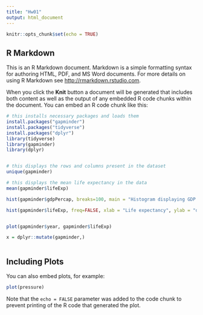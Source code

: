 ```yaml
---
title: "Hw01"
output: html_document
---
```


```r
knitr::opts_chunk$set(echo = TRUE)
```

## R Markdown

This is an R Markdown document. Markdown is a simple formatting syntax for authoring HTML, PDF, and MS Word documents. For more details on using R Markdown see <http://rmarkdown.rstudio.com>.

When you click the **Knit** button a document will be generated that includes both content as well as the output of any embedded R code chunks within the document. You can embed an R code chunk like this:

```r

# this installs necessary packages and loads them
install.packages("gapminder")
install.packages("tidyverse")
install.packages("dplyr")
library(tidyverse)
library(gapminder)
library(dplyr)


# this displays the rows and columns present in the dataset
unique(gapminder)

# this displays the mean life expectancy in the data
mean(gapminder$lifeExp)

hist(gapminder$gdpPercap, breaks=100, main = "Histogram displaying GDP per Capita")

hist(gapminder$lifeExp, freq=FALSE, xlab = "Life expectancy", ylab = "density", main = "Distribution of Life Expectancy", breaks = 50, col="lightgreen") 


plot(gapminder$year, gapminder$lifeExp)

x = dplyr::mutate(gapminder,)



```

## Including Plots

You can also embed plots, for example:

```r
plot(pressure)
```

Note that the `echo = FALSE` parameter was added to the code chunk to prevent printing of the R code that generated the plot.
